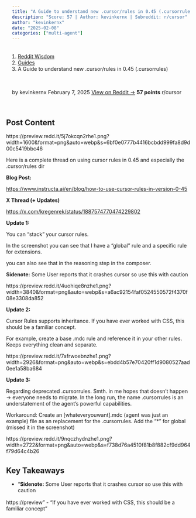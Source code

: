 ```yaml
---
title: "A Guide to understand new .cursor/rules in 0.45 (.cursorrules)"
description: "Score: 57 | Author: kevinkernx | Subreddit: r/cursor"
author: "kevinkernx"
date: "2025-02-08"
categories: ["multi-agent"]
---
```


<nav aria-label="breadcrumb">
  <ol class="breadcrumb">
    <li class="breadcrumb-item"><a href="../../../index.html">Reddit Wisdom</a></li>
    <li class="breadcrumb-item"><a href="../../index.html">Guides</a></li>
    <li class="breadcrumb-item active" aria-current="page">A Guide to understand new .cursor/rules in 0.45 (.cursorrules)</li>
  </ol>
</nav>

<div class="post-meta">
  <span class="author">by kevinkernx</span>
  <span class="date">February 7, 2025</span>
  <span class="reddit-link"><a href="https://reddit.com/r/cursor/comments/1ik06ol/a_guide_to_understand_new_cursorrules_in_045/" target="_blank">View on Reddit →</a></span>
  <span class="score">57 points</span>
  <span class="subreddit">r/cursor</span>
</div>


## Post Content

https://preview.redd.it/5j7okcqn2rhe1.png?width=1600&format=png&auto=webp&s=6bf0e0777b4416bcbdd999fa8d9d00c5419bbc46

Here is a complete thread on using cursor rules in 0.45 and especially the .cursor/rules dir

**Blog Post:**

[https://www.instructa.ai/en/blog/how-to-use-cursor-rules-in-version-0-45](https://www.instructa.ai/en/blog/how-to-use-cursor-rules-in-version-0-45)

**X Thread (+ Updates)**

[https://x.com/kregenrek/status/1887574770474229802](https://x.com/kregenrek/status/1887574770474229802)

**Update 1:**

You can "stack" your cursor  rules.

In the screenshot you can see that I have a "global" rule and a specific rule for extensions.

you can also see that in the reasoning step in the composer.

**Sidenote:** Some User reports that it crashes cursor so use this with caution

https://preview.redd.it/4uohiqe8nzhe1.png?width=3840&format=png&auto=webp&s=a6ac92154faf0524550572f4370f08e3308da852

**Update 2:**

Cursor Rules supports inheritance. If you have ever worked with CSS, this should be a familiar concept.

For example, create a base .mdc rule and reference it in your other rules. Keeps everything clean and separate.

https://preview.redd.it/7afrwoebnzhe1.png?width=2926&format=png&auto=webp&s=ebdd4b57e70420ff1d9080527aad0ee1a58ba684

**Update 3:**

Regarding deprecated .cursorrules. Smth. in me hopes that doesn't happen → everyone needs to migrate. In the long run, the name .cursorrules is an understatement of the agent's powerful capabilities.

Workaround: Create an \[whateveryouwant\].mdc (agent was just an example) file as an replacement for the .cursorrules. Add the "\*" for global (missed it in the screenshot)

https://preview.redd.it/9nqczhydnzhe1.png?width=2722&format=png&auto=webp&s=f738d76a4510f81b8f882cf9dd964f79d64c4b26

## Key Takeaways

- "**Sidenote:** Some User reports that it crashes cursor so use this with caution

https://preview"
- "If you have ever worked with CSS, this should be a familiar concept"

<style>
.post-meta {
  display: flex;
  gap: 1.5rem;
  flex-wrap: wrap;
  margin: 1rem 0 2rem 0;
  padding: 1rem;
  background: var(--bs-light);
  border-radius: 0.5rem;
  font-size: 0.9rem;
}

.post-meta span {
  color: var(--bs-secondary);
}

.post-meta .score {
  color: var(--bs-success);
  font-weight: bold;
}

.post-actions {
  display: flex;
  gap: 1rem;
  margin: 2rem 0;
}

.post-content {
  line-height: 1.8;
  font-size: 1.1rem;
}

h2, h3, h4 {
  margin-top: 2rem;
  margin-bottom: 1rem;
}

ul, ol {
  margin: 1rem 0;
  padding-left: 2rem;
}

blockquote {
  border-left: 4px solid var(--bs-primary);
  padding-left: 1rem;
  margin: 1.5rem 0;
  font-style: italic;
}

code {
  background: var(--bs-light);
  padding: 0.2rem 0.4rem;
  border-radius: 0.25rem;
}

pre {
  background: var(--bs-light);
  padding: 1rem;
  border-radius: 0.5rem;
  overflow-x: auto;
}
</style>